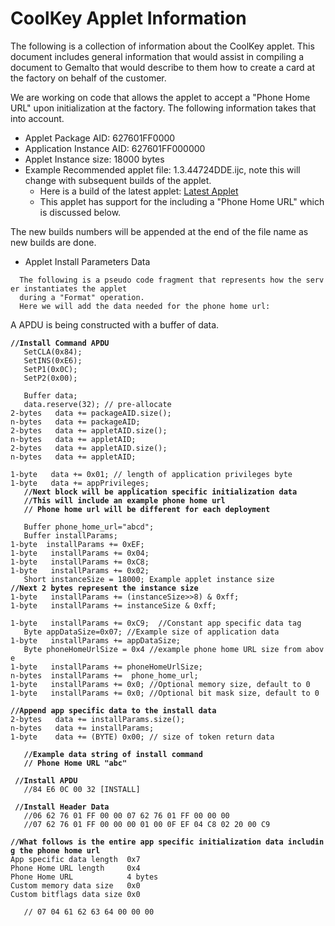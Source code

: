 =CoolKey Applet Information=

The following is a collection of information about the CoolKey applet. This document includes general information that would assist in compiling a document to Gemalto that would describe to them how to create a card at the factory on behalf of the customer.

We are working on code that allows the applet to accept a "Phone Home URL" upon initialization at the factory. The following information takes that into account.

*Applet Package AID: 627601FF0000
*Application Instance AID: 627601FF000000
*Applet Instance size: 18000 bytes
*Example Recommended applet file: 1.3.44724DDE.ijc, note this will change with subsequent builds of the  applet.  
**Here is a build of the latest applet: [http://directory.fedora.redhat.com/download/CardEdge.1.3.473df442.ijc Latest Applet]
**This applet has support for the including a "Phone Home URL" which is discussed below.
The new builds numbers will be appended at the end of the file name as new builds are done.
 
*Applet Install Parameters Data

   The following is a pseudo code fragment that represents how the server instantiates the applet
   during a "Format" operation.
   Here we will add the data needed for the phone home url:


A APDU is being constructed with a buffer of data.

 <b>//Install Command APDU</b>
    SetCLA(0x84);
    SetINS(0xE6);
    SetP1(0x0C);
    SetP2(0x00);

    Buffer data;
    data.reserve(32); // pre-allocate
 2-bytes   data += packageAID.size();
 n-bytes   data += packageAID;
 2-bytes   data += appletAID.size();
 n-bytes   data += appletAID;
 2-bytes   data += appletAID.size();
 n-bytes   data += appletAID;

 1-byte   data += 0x01; // length of application privileges byte
 1-byte   data += appPrivileges;
    <b>//Next block will be application specific initialization data
    //This will include an example phone home url
    // Phone home url will be different for each deployment</b>

    Buffer phone_home_url="abcd";
    Buffer installParams; 
 1-byte  installParams += 0xEF;
 1-byte   installParams += 0x04;
 1-byte   installParams += 0xC8;
 1-byte   installParams += 0x02;
    Short instanceSize = 18000; Example applet instance size
 <b>//Next 2 bytes represent the instance size</b>
 1-byte   installParams += (instanceSize>>8) & 0xff;
 1-byte   installParams += instanceSize & 0xff;

 1-byte   installParams += 0xC9;  //Constant app specific data tag
    Byte appDataSize=0x07; //Example size of application data
 1-byte   installParams += appDataSize;
    Byte phoneHomeUrlSize = 0x4 //example phone home URL size from above
 1-byte   installParams += phoneHomeUrlSize;
 n-bytes  installParams +=  phone_home_url;
 1-byte   installParams += 0x0; //Optional memory size, default to 0
 1-byte   installParams += 0x0; //Optional bit mask size, default to 0

 <b>//Append app specific data to the install data</b>
 2-bytes   data += installParams.size();
 n-bytes   data += installParams;
 1-byte    data += (BYTE) 0x00; // size of token return data

    <b>//Example data string of install command
    // Phone Home URL "abc"</b>

  <b>//Install APDU</b>
    //84 E6 0C 00 32 [INSTALL]

  <b>//Install Header Data</b>
    //06 62 76 01 FF 00 00 07 62 76 01 FF 00 00 00 
    //07 62 76 01 FF 00 00 00 01 00 0F EF 04 C8 02 20 00 C9

 <b>//What follows is the entire app specific initialization data including the phone home url</b>
 App specific data length  0x7
 Phone Home URL length     0x4
 Phone Home URL            4 bytes
 Custom memory data size   0x0
 Custom bitflags data size 0x0

    // 07 04 61 62 63 64 00 00 00